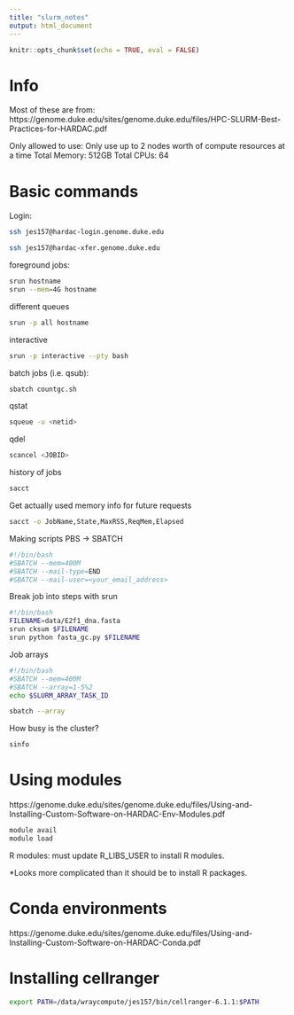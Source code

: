 ```yaml
---
title: "slurm_notes"
output: html_document
---
```


```r
knitr::opts_chunk$set(echo = TRUE, eval = FALSE)
```

# Info 
Most of these are from:
https://genome.duke.edu/sites/genome.duke.edu/files/HPC-SLURM-Best-Practices-for-HARDAC.pdf

Only allowed to use:
Only use up to 2 nodes worth of
compute resources at a time
Total Memory: 512GB
Total CPUs: 64

# Basic commands
Login:

```bash
ssh jes157@hardac-login.genome.duke.edu

ssh jes157@hardac-xfer.genome.duke.edu

```

foreground jobs: 

```bash
srun hostname
srun --mem=4G hostname

```

different queues 
```bash
srun -p all hostname
```

interactive
```bash
srun -p interactive --pty bash
```

batch jobs (i.e. qsub):
```bash
sbatch countgc.sh
```

qstat
```bash
squeue -u <netid>
```

qdel
```bash
scancel <JOBID>
```

history of jobs
```bash
sacct
```

Get actually used memory info for future requests
```bash
sacct -o JobName,State,MaxRSS,ReqMem,Elapsed 
```

Making scripts
PBS -> SBATCH
```bash
#!/bin/bash
#SBATCH --mem=400M
#SBATCH --mail-type=END
#SBATCH --mail-user=<your_email_address>
```

Break job into steps with srun
```bash
#!/bin/bash
FILENAME=data/E2f1_dna.fasta
srun cksum $FILENAME
srun python fasta_gc.py $FILENAME
```

Job arrays

```bash
#!/bin/bash
#SBATCH --mem=400M
#SBATCH --array=1-5%2
echo $SLURM_ARRAY_TASK_ID
```


```bash
sbatch --array
```

How busy is the cluster?
```bash
sinfo
```

# Using modules
https://genome.duke.edu/sites/genome.duke.edu/files/Using-and-Installing-Custom-Software-on-HARDAC-Env-Modules.pdf

```bash
module avail
module load
```

R modules:
must update R_LIBS_USER to install R modules. 

*Looks more complicated than it should be to install R packages. 

# Conda environments
https://genome.duke.edu/sites/genome.duke.edu/files/Using-and-Installing-Custom-Software-on-HARDAC-Conda.pdf

# Installing cellranger

```bash
export PATH=/data/wraycompute/jes157/bin/cellranger-6.1.1:$PATH


```

